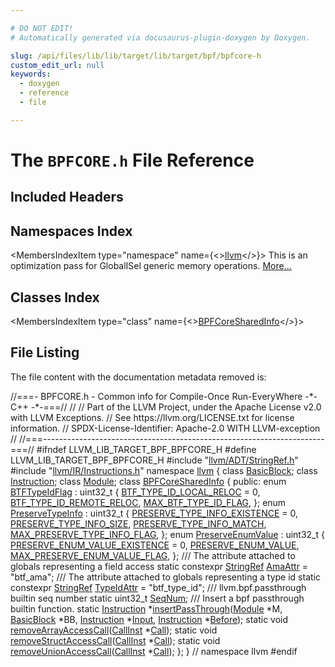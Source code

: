 ```yaml
---

# DO NOT EDIT!
# Automatically generated via docusaurus-plugin-doxygen by Doxygen.

slug: /api/files/lib/lib/target/lib/target/bpf/bpfcore-h
custom_edit_url: null
keywords:
  - doxygen
  - reference
  - file

---
```





# The `BPFCORE.h` File Reference

<DoxygenPage pluginConfig={pluginConfig}>



## Included Headers

<IncludesList>
<IncludesListItem
  filePath="llvm/ADT/StringRef.h"
  permalink="/docs/api/files/include/include/llvm/include/llvm/adt/stringref-h"
  isLocal="true" />
<IncludesListItem
  filePath="llvm/IR/Instructions.h"
  permalink="/docs/api/files/include/include/llvm/include/llvm/ir/instructions-h"
  isLocal="true" />
</IncludesList>

## Namespaces Index

<MembersIndex>

<MembersIndexItem
  type="namespace"
  name={<><a href="/docs/api/namespaces/llvm">llvm</a></>}>
This is an optimization pass for GlobalISel generic memory operations. <a href="/docs/api/namespaces/llvm/#details">More...</a>
</MembersIndexItem>

</MembersIndex>

## Classes Index

<MembersIndex>

<MembersIndexItem
  type="class"
  name={<><a href="/docs/api/classes/llvm/bpfcoresharedinfo">BPFCoreSharedInfo</a></>}>
</MembersIndexItem>

</MembersIndex>


## File Listing

The file content with the documentation metadata removed is:

<ProgramListing>

<Link id="l00001" /><CodeLine lineNumber="1"><span class="doxyHighlightComment">//===- BPFCORE.h - Common info for Compile-Once Run-EveryWhere  -&#42;- C++ -&#42;-===//</span></CodeLine>
<Link id="l00002" /><CodeLine lineNumber="2"><span class="doxyHighlightComment">//</span></CodeLine>
<Link id="l00003" /><CodeLine lineNumber="3"><span class="doxyHighlightComment">// Part of the LLVM Project, under the Apache License v2.0 with LLVM Exceptions.</span></CodeLine>
<Link id="l00004" /><CodeLine lineNumber="4"><span class="doxyHighlightComment">// See https://llvm.org/LICENSE.txt for license information.</span></CodeLine>
<Link id="l00005" /><CodeLine lineNumber="5"><span class="doxyHighlightComment">// SPDX-License-Identifier: Apache-2.0 WITH LLVM-exception</span></CodeLine>
<Link id="l00006" /><CodeLine lineNumber="6"><span class="doxyHighlightComment">//</span></CodeLine>
<Link id="l00007" /><CodeLine lineNumber="7"><span class="doxyHighlightComment">//===----------------------------------------------------------------------===//</span></CodeLine>
<Link id="l00008" /><CodeLine lineNumber="8"></CodeLine>
<Link id="l00009" /><CodeLine lineNumber="9"><span class="doxyHighlightPreprocessor">#ifndef LLVM&#95;LIB&#95;TARGET&#95;BPF&#95;BPFCORE&#95;H</span></CodeLine>
<Link id="l00010" /><CodeLine lineNumber="10"><span class="doxyHighlightPreprocessor">#define LLVM&#95;LIB&#95;TARGET&#95;BPF&#95;BPFCORE&#95;H</span></CodeLine>
<Link id="l00011" /><CodeLine lineNumber="11"></CodeLine>
<Link id="l00012" /><CodeLine lineNumber="12"><span class="doxyHighlightPreprocessor">#include &quot;<a href="/docs/api/files/include/include/llvm/include/llvm/adt/stringref-h">llvm/ADT/StringRef.h</a>&quot;</span></CodeLine>
<Link id="l00013" /><CodeLine lineNumber="13"><span class="doxyHighlightPreprocessor">#include &quot;<a href="/docs/api/files/include/include/llvm/include/llvm/ir/instructions-h">llvm/IR/Instructions.h</a>&quot;</span></CodeLine>
<Link id="l00014" /><CodeLine lineNumber="14"></CodeLine>
<Link id="l00015" /><CodeLine lineNumber="15"><span class="doxyHighlightKeyword">namespace </span><span class="doxyHighlight"><a href="/docs/api/namespaces/llvm">llvm</a> &#123;</span></CodeLine>
<Link id="l00016" /><CodeLine lineNumber="16"></CodeLine>
<Link id="l00017" /><CodeLine lineNumber="17"><span class="doxyHighlightKeyword">class </span><span class="doxyHighlight"><a href="/docs/api/classes/llvm/basicblock">BasicBlock</a>;</span></CodeLine>
<Link id="l00018" /><CodeLine lineNumber="18"><span class="doxyHighlightKeyword">class </span><span class="doxyHighlight"><a href="/docs/api/classes/llvm/instruction">Instruction</a>;</span></CodeLine>
<Link id="l00019" /><CodeLine lineNumber="19"><span class="doxyHighlightKeyword">class </span><span class="doxyHighlight"><a href="/docs/api/classes/llvm/module">Module</a>;</span></CodeLine>
<Link id="l00020" /><CodeLine lineNumber="20"></CodeLine>
<Link id="l00021" /><CodeLine lineNumber="21" lineLink="/docs/api/classes/llvm/bpfcoresharedinfo"><span class="doxyHighlightKeyword">class </span><span class="doxyHighlight"><a href="/docs/api/classes/llvm/bpfcoresharedinfo">BPFCoreSharedInfo</a> &#123;</span></CodeLine>
<Link id="l00022" /><CodeLine lineNumber="22"><span class="doxyHighlightKeyword">public</span><span class="doxyHighlight">:</span></CodeLine>
<Link id="l00023" /><CodeLine lineNumber="23" lineLink="/docs/api/classes/llvm/bpfcoresharedinfo/#afa46679f06848e221706a3421f6cb995"><span class="doxyHighlight">  </span><span class="doxyHighlightKeyword">enum</span><span class="doxyHighlight"> <a href="/docs/api/classes/llvm/bpfcoresharedinfo/#afa46679f06848e221706a3421f6cb995">BTFTypeIdFlag</a> : uint32&#95;t &#123;</span></CodeLine>
<Link id="l00024" /><CodeLine lineNumber="24" lineLink="/docs/api/classes/llvm/bpfcoresharedinfo/#afa46679f06848e221706a3421f6cb995afedcfc4d4b6376f695095aad3a363358"><span class="doxyHighlight">    <a href="/docs/api/classes/llvm/bpfcoresharedinfo/#afa46679f06848e221706a3421f6cb995afedcfc4d4b6376f695095aad3a363358">BTF&#95;TYPE&#95;ID&#95;LOCAL&#95;RELOC</a> = 0,</span></CodeLine>
<Link id="l00025" /><CodeLine lineNumber="25" lineLink="/docs/api/classes/llvm/bpfcoresharedinfo/#afa46679f06848e221706a3421f6cb995aa1687a17537a8101fdb3b6abb76cf8c2"><span class="doxyHighlight">    <a href="/docs/api/classes/llvm/bpfcoresharedinfo/#afa46679f06848e221706a3421f6cb995aa1687a17537a8101fdb3b6abb76cf8c2">BTF&#95;TYPE&#95;ID&#95;REMOTE&#95;RELOC</a>,</span></CodeLine>
<Link id="l00026" /><CodeLine lineNumber="26"></CodeLine>
<Link id="l00027" /><CodeLine lineNumber="27" lineLink="/docs/api/classes/llvm/bpfcoresharedinfo/#afa46679f06848e221706a3421f6cb995a9062c35b270f617deb19f51a2850134d"><span class="doxyHighlight">    <a href="/docs/api/classes/llvm/bpfcoresharedinfo/#afa46679f06848e221706a3421f6cb995a9062c35b270f617deb19f51a2850134d">MAX&#95;BTF&#95;TYPE&#95;ID&#95;FLAG</a>,</span></CodeLine>
<Link id="l00028" /><CodeLine lineNumber="28"><span class="doxyHighlight">  &#125;;</span></CodeLine>
<Link id="l00029" /><CodeLine lineNumber="29"></CodeLine>
<Link id="l00030" /><CodeLine lineNumber="30" lineLink="/docs/api/classes/llvm/bpfcoresharedinfo/#a72bd0b0c1f71f6d6b41db97476da3e80"><span class="doxyHighlight">  </span><span class="doxyHighlightKeyword">enum</span><span class="doxyHighlight"> <a href="/docs/api/classes/llvm/bpfcoresharedinfo/#a72bd0b0c1f71f6d6b41db97476da3e80">PreserveTypeInfo</a> : uint32&#95;t &#123;</span></CodeLine>
<Link id="l00031" /><CodeLine lineNumber="31" lineLink="/docs/api/classes/llvm/bpfcoresharedinfo/#a72bd0b0c1f71f6d6b41db97476da3e80a03be2c343e8e68c15daf556ebbf03c1c"><span class="doxyHighlight">    <a href="/docs/api/classes/llvm/bpfcoresharedinfo/#a72bd0b0c1f71f6d6b41db97476da3e80a03be2c343e8e68c15daf556ebbf03c1c">PRESERVE&#95;TYPE&#95;INFO&#95;EXISTENCE</a> = 0,</span></CodeLine>
<Link id="l00032" /><CodeLine lineNumber="32" lineLink="/docs/api/classes/llvm/bpfcoresharedinfo/#a72bd0b0c1f71f6d6b41db97476da3e80ae675b33ca68dc4446dfa53bc3dec9c72"><span class="doxyHighlight">    <a href="/docs/api/classes/llvm/bpfcoresharedinfo/#a72bd0b0c1f71f6d6b41db97476da3e80ae675b33ca68dc4446dfa53bc3dec9c72">PRESERVE&#95;TYPE&#95;INFO&#95;SIZE</a>,</span></CodeLine>
<Link id="l00033" /><CodeLine lineNumber="33" lineLink="/docs/api/classes/llvm/bpfcoresharedinfo/#a72bd0b0c1f71f6d6b41db97476da3e80ad7a6b49ef9bad33727d562a1f5a1103a"><span class="doxyHighlight">    <a href="/docs/api/classes/llvm/bpfcoresharedinfo/#a72bd0b0c1f71f6d6b41db97476da3e80ad7a6b49ef9bad33727d562a1f5a1103a">PRESERVE&#95;TYPE&#95;INFO&#95;MATCH</a>,</span></CodeLine>
<Link id="l00034" /><CodeLine lineNumber="34"></CodeLine>
<Link id="l00035" /><CodeLine lineNumber="35" lineLink="/docs/api/classes/llvm/bpfcoresharedinfo/#a72bd0b0c1f71f6d6b41db97476da3e80a29fb712512702fe409518e1ab8265977"><span class="doxyHighlight">    <a href="/docs/api/classes/llvm/bpfcoresharedinfo/#a72bd0b0c1f71f6d6b41db97476da3e80a29fb712512702fe409518e1ab8265977">MAX&#95;PRESERVE&#95;TYPE&#95;INFO&#95;FLAG</a>,</span></CodeLine>
<Link id="l00036" /><CodeLine lineNumber="36"><span class="doxyHighlight">  &#125;;</span></CodeLine>
<Link id="l00037" /><CodeLine lineNumber="37"></CodeLine>
<Link id="l00038" /><CodeLine lineNumber="38" lineLink="/docs/api/classes/llvm/bpfcoresharedinfo/#abf9930915d15aa0be8bab24368dc4ce5"><span class="doxyHighlight">  </span><span class="doxyHighlightKeyword">enum</span><span class="doxyHighlight"> <a href="/docs/api/classes/llvm/bpfcoresharedinfo/#abf9930915d15aa0be8bab24368dc4ce5">PreserveEnumValue</a> : uint32&#95;t &#123;</span></CodeLine>
<Link id="l00039" /><CodeLine lineNumber="39" lineLink="/docs/api/classes/llvm/bpfcoresharedinfo/#abf9930915d15aa0be8bab24368dc4ce5a1003a7e958cea4b90a901d90230b93e7"><span class="doxyHighlight">    <a href="/docs/api/classes/llvm/bpfcoresharedinfo/#abf9930915d15aa0be8bab24368dc4ce5a1003a7e958cea4b90a901d90230b93e7">PRESERVE&#95;ENUM&#95;VALUE&#95;EXISTENCE</a> = 0,</span></CodeLine>
<Link id="l00040" /><CodeLine lineNumber="40" lineLink="/docs/api/classes/llvm/bpfcoresharedinfo/#abf9930915d15aa0be8bab24368dc4ce5a766a01794e6619acb783a233bd49793d"><span class="doxyHighlight">    <a href="/docs/api/classes/llvm/bpfcoresharedinfo/#abf9930915d15aa0be8bab24368dc4ce5a766a01794e6619acb783a233bd49793d">PRESERVE&#95;ENUM&#95;VALUE</a>,</span></CodeLine>
<Link id="l00041" /><CodeLine lineNumber="41"></CodeLine>
<Link id="l00042" /><CodeLine lineNumber="42" lineLink="/docs/api/classes/llvm/bpfcoresharedinfo/#abf9930915d15aa0be8bab24368dc4ce5ad93c58a2446e48b22f1050261c49af57"><span class="doxyHighlight">    <a href="/docs/api/classes/llvm/bpfcoresharedinfo/#abf9930915d15aa0be8bab24368dc4ce5ad93c58a2446e48b22f1050261c49af57">MAX&#95;PRESERVE&#95;ENUM&#95;VALUE&#95;FLAG</a>,</span></CodeLine>
<Link id="l00043" /><CodeLine lineNumber="43"><span class="doxyHighlight">  &#125;;</span></CodeLine>
<Link id="l00044" /><CodeLine lineNumber="44"></CodeLine>
<Link id="l00045" /><CodeLine lineNumber="45"><span class="doxyHighlightComment">  /// The attribute attached to globals representing a field access</span></CodeLine>
<Link id="l00046" /><CodeLine lineNumber="46" lineLink="/docs/api/classes/llvm/bpfcoresharedinfo/#af6913d71a49a3da6e91a2afa6a0cf644"><span class="doxyHighlight">  </span><span class="doxyHighlightKeyword">static</span><span class="doxyHighlight"> </span><span class="doxyHighlightKeyword">constexpr</span><span class="doxyHighlight"> <a href="/docs/api/classes/llvm/stringref">StringRef</a> <a href="/docs/api/classes/llvm/bpfcoresharedinfo/#af6913d71a49a3da6e91a2afa6a0cf644">AmaAttr</a> = </span><span class="doxyHighlightStringLiteral">&quot;btf&#95;ama&quot;</span><span class="doxyHighlight">;</span></CodeLine>
<Link id="l00047" /><CodeLine lineNumber="47"><span class="doxyHighlightComment">  /// The attribute attached to globals representing a type id</span></CodeLine>
<Link id="l00048" /><CodeLine lineNumber="48" lineLink="/docs/api/classes/llvm/bpfcoresharedinfo/#aa34216df2ec6cc3245ab11f1ac3775ed"><span class="doxyHighlight">  </span><span class="doxyHighlightKeyword">static</span><span class="doxyHighlight"> </span><span class="doxyHighlightKeyword">constexpr</span><span class="doxyHighlight"> <a href="/docs/api/classes/llvm/stringref">StringRef</a> <a href="/docs/api/classes/llvm/bpfcoresharedinfo/#aa34216df2ec6cc3245ab11f1ac3775ed">TypeIdAttr</a> = </span><span class="doxyHighlightStringLiteral">&quot;btf&#95;type&#95;id&quot;</span><span class="doxyHighlight">;</span></CodeLine>
<Link id="l00049" /><CodeLine lineNumber="49"></CodeLine>
<Link id="l00050" /><CodeLine lineNumber="50"><span class="doxyHighlightComment">  /// llvm.bpf.passthrough builtin seq number</span></CodeLine>
<Link id="l00051" /><CodeLine lineNumber="51" lineLink="/docs/api/classes/llvm/bpfcoresharedinfo/#a204ed5d7cbae670b9a08ff15ed18d4aa"><span class="doxyHighlight">  </span><span class="doxyHighlightKeyword">static</span><span class="doxyHighlight"> uint32&#95;t <a href="/docs/api/classes/llvm/bpfcoresharedinfo/#a204ed5d7cbae670b9a08ff15ed18d4aa">SeqNum</a>;</span></CodeLine>
<Link id="l00052" /><CodeLine lineNumber="52"></CodeLine>
<Link id="l00053" /><CodeLine lineNumber="53"><span class="doxyHighlightComment">  /// Insert a bpf passthrough builtin function.</span></CodeLine>
<Link id="l00054" /><CodeLine lineNumber="54"><span class="doxyHighlight">  </span><span class="doxyHighlightKeyword">static</span><span class="doxyHighlight"> <a href="/docs/api/classes/llvm/instruction">Instruction</a> &#42;<a href="/docs/api/classes/llvm/bpfcoresharedinfo/#adee485b8d8a010d18877f5f41286b079">insertPassThrough</a>(<a href="/docs/api/classes/llvm/module">Module</a> &#42;M, <a href="/docs/api/classes/llvm/basicblock">BasicBlock</a> &#42;BB,</span></CodeLine>
<Link id="l00055" /><CodeLine lineNumber="55"><span class="doxyHighlight">                                        <a href="/docs/api/classes/llvm/instruction">Instruction</a> &#42;<a href="/docs/api/classes/input">Input</a>,</span></CodeLine>
<Link id="l00056" /><CodeLine lineNumber="56"><span class="doxyHighlight">                                        <a href="/docs/api/classes/llvm/instruction">Instruction</a> &#42;<a href="/docs/api/files/lib/lib/passes/standardinstrumentations-cpp/#a6f1bbcae7288f05872dcfe811d0388baa9060587edeb01a63e3d3edc959678d1e">Before</a>);</span></CodeLine>
<Link id="l00057" /><CodeLine lineNumber="57"><span class="doxyHighlight">  </span><span class="doxyHighlightKeyword">static</span><span class="doxyHighlight"> </span><span class="doxyHighlightKeywordType">void</span><span class="doxyHighlight"> <a href="/docs/api/classes/llvm/bpfcoresharedinfo/#a04e285b845fc80b08ac9de9ee165eba8">removeArrayAccessCall</a>(<a href="/docs/api/classes/llvm/callinst">CallInst</a> &#42;<a href="/docs/api/groups/arcopt/#ga9c9cf6ad55eb23d77d083a184e416c09">Call</a>);</span></CodeLine>
<Link id="l00058" /><CodeLine lineNumber="58"><span class="doxyHighlight">  </span><span class="doxyHighlightKeyword">static</span><span class="doxyHighlight"> </span><span class="doxyHighlightKeywordType">void</span><span class="doxyHighlight"> <a href="/docs/api/classes/llvm/bpfcoresharedinfo/#a2f48ea4e71fc12dd8df2cab7604733eb">removeStructAccessCall</a>(<a href="/docs/api/classes/llvm/callinst">CallInst</a> &#42;<a href="/docs/api/groups/arcopt/#ga9c9cf6ad55eb23d77d083a184e416c09">Call</a>);</span></CodeLine>
<Link id="l00059" /><CodeLine lineNumber="59"><span class="doxyHighlight">  </span><span class="doxyHighlightKeyword">static</span><span class="doxyHighlight"> </span><span class="doxyHighlightKeywordType">void</span><span class="doxyHighlight"> <a href="/docs/api/classes/llvm/bpfcoresharedinfo/#ab4130d48cbde089a67670a64e0b96172">removeUnionAccessCall</a>(<a href="/docs/api/classes/llvm/callinst">CallInst</a> &#42;<a href="/docs/api/groups/arcopt/#ga9c9cf6ad55eb23d77d083a184e416c09">Call</a>);</span></CodeLine>
<Link id="l00060" /><CodeLine lineNumber="60"><span class="doxyHighlight">&#125;;</span></CodeLine>
<Link id="l00061" /><CodeLine lineNumber="61"></CodeLine>
<Link id="l00062" /><CodeLine lineNumber="62"><span class="doxyHighlight">&#125; </span><span class="doxyHighlightComment">// namespace llvm</span></CodeLine>
<Link id="l00063" /><CodeLine lineNumber="63"></CodeLine>
<Link id="l00064" /><CodeLine lineNumber="64"><span class="doxyHighlightPreprocessor">#endif</span></CodeLine>

</ProgramListing>


</DoxygenPage>
